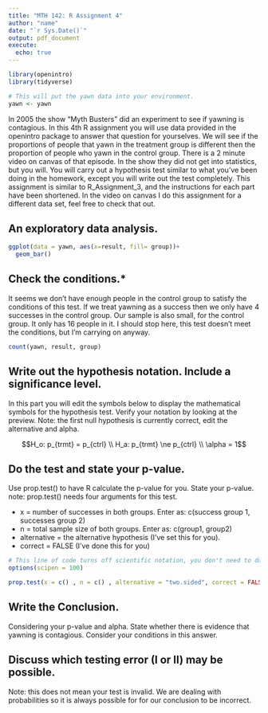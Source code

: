 ```yaml
---
title: "MTH 142: R Assignment 4"
author: "name"
date: "`r Sys.Date()`"
output: pdf_document
execute: 
  echo: true
---
```


```r
library(openintro)
library(tidyverse)

# This will put the yawn data into your environment. 
yawn <- yawn
```

In 2005 the show "Myth Busters" did an experiment to see if yawning is contagious. In this 4th R assignment you will use data provided in the openintro package to answer that question for yourselves. We will see if the proportions of people that yawn in the treatment group is different then the proportion of people who yawn in the control group. There is a 2 minute video on canvas of that episode. In the show they did not get into statistics, but you will. You will carry out a hypothesis test similar to what you've been doing in the homework, except you will write out the test completely. This assignment is similar to R_Assignment_3, and the instructions for each part have been shortened. In the video on canvas I do this assignment for a different data set, feel free to check that out. 


## An exploratory data analysis.


```r
ggplot(data = yawn, aes(x=result, fill= group))+
  geom_bar()

```

    
## Check the conditions.*

It seems we don't have enough people in the control group to satisfy the conditions of this test. If we treat yawning as a success then we only have 4 successes in the control group. Our sample is also small, for the control group. It only has 16 people in it. I should stop here, this test doesn't meet the conditions, but I'm carrying on anyway.  

```r
count(yawn, result, group)
```


## Write out the hypothesis notation. Include a significance level.

In this part you will edit the symbols below to display the mathematical symbols for the hypothesis test. Verify your notation by looking at the preview. Note: the first null hypothesis is currently correct, edit the alternative and alpha. 

$$H_o: p_{trmt} = p_{ctrl} \\ H_a: p_{trmt} \ne p_{ctrl} \\ \alpha = 1$$

## Do the test and state your p-value.
    
Use prop.test() to have R calculate the p-value for you. State your p-value.
note: prop.test() needs four arguments for this test. 

-   x = number of successes in both groups. Enter as: c(success group 1, successes group 2)
-   n = total sample size of both groups. Enter as:  c(group1, group2)
-   alternative = the alternative hypothesis (I've set this for you). 
-   correct = FALSE (I've done this for you)
  
```r
# This line of code turns off scientific notation, you don't need to do anything with it. 
options(scipen = 100)

prop.test(x = c() , n = c() , alternative = "two.sided", correct = FALSE)

```

## Write the Conclusion.

Considering your p-value and alpha. State whether there is evidence that yawning is contagious. Consider your conditions in this answer. 


## Discuss which testing error (I or II) may be possible.

Note: this does not mean your test is invalid. We are dealing with probabilities so it is always possible for for our conclusion to be incorrect. 
